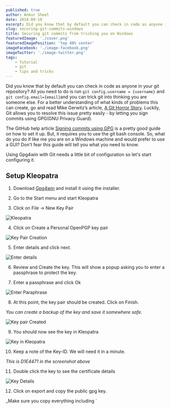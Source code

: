 ```yaml
---
published: true
author: Ankur Sheel
date: 2018-09-10
excerpt: Did you know that by default you can check in code as anyone in your git repository? This article shows you how to prevent this problem by using a GUI.
slug: securing-git-commits-windows
title: Securing git commits from tricking you on Windows
featuredImage: './cover.png'
featuredImagePosition: 'top 40% center'
imageFacebook: './image-facebook.png'
imageTwitter: './image-twitter.png'
tags:
    - Tutorial
    - git
    - tips and tricks
---
```


Did you know that by default you can check in code as anyone in your git repository? All you need to do is run `git config.username = {username}` and `git config.email={email}`and you can trick git into thinking you are someone else. For a better understanding of what kinds of problems this can create, go and read Mike Gerwitz’s article, [A Git Horror Story](https://mikegerwitz.com/papers/git-horror-story). Luckily, Git allows you to resolve this issue pretty easily - by letting you sign commits using GPG(GNU Privacy Guard).

The GitHub help article [Signing commits using GPG](https://help.github.com/articles/signing-commits-using-gpg/) is a pretty good guide on how to set it up. But, it requires you to use the git bash console. So, what do you do if like me you are on a Windows machine and would prefer to use a GUI? Don't fear this guide will tell you what you need to know.

Using Gpg4win with Git needs a little bit of configuration so let's start configuring it.

## Setup Kleopatra

1. Download [Gpg4win](https://www.gpg4win.org/) and install it using the installer.

2. Go to the Start menu and start Kleopatra

3. Click on File -> New Key Pair

![Kleopatra](./images/secure_git_commits_2.png)

4. Click on Create a Personal OpenPGP key pair

![Key Pair Creation](./images/secure_git_commits_3.png)

5. Enter details and click next.

![Enter details](./images/secure_git_commits_4.png)

6. Review and Create the key. This will show a popup asking you to enter a passphrase to protect the key.

7. Enter a passphrase and click Ok

![Enter Paraphrase](./images/secure_git_commits_5.png)

8. At this point, the key pair should be created. Click on Finish.

_You can create a backup of the key and save it somewhere safe._

![Key pair Created](./images/secure_git_commits_6.png)

9. You should now see the key in Kleopatra

![Key in Kleopatra](./images/secure_git_commits_7.png)

10. Keep a note of the Key-ID. We will need it in a minute.

_This is D1E4471 in the screenshot above_

11. Double click the key to see the certificate details

![Key Details](./images/secure_git_commits_8.png)

12. Click on export and copy the public gpg key.

\_Make sure you copy everything including `
